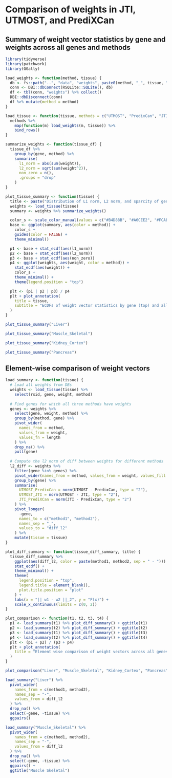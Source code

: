 # Comparison of weights in JTI, UTMOST, and PrediXCan

## Summary of weight vector statistics by gene and weights across all genes and methods
```r
library(tidyverse)
library(patchwork)
library(GGally)

load_weights <- function(method, tissue) {
  db <- fs::path("..", "data", "weights", paste0(method, "_", tissue, ".db"))
  conn <- DBI::dbConnect(RSQLite::SQLite(), db)
  df <- tbl(conn, "weights") %>% collect()
  DBI::dbDisconnect(conn)
  df %>% mutate(method = method)
}

load_tissue <- function(tissue, methods = c("UTMOST", "PredixCan", "JTI")) {
  methods %>%
    map(function(m) load_weights(m, tissue)) %>%
    bind_rows()
}

summarize_weights <- function(tissue_df) {
  tissue_df %>%
    group_by(gene, method) %>%
    summarise(
      l1_norm = abs(sum(weight)),
      l2_norm = sqrt(sum(weight^2)),
      non_zero = n(),
      .groups = "drop"
    )
}

plot_tissue_summary <- function(tissue) {
  title <- paste("Distribution of L1 norm, L2 norm, and sparcity of gene weights for", tissue)
  weights <- load_tissue(tissue)
  summary <- weights %>% summarize_weights()

  color_s <- scale_color_manual(values = c("#B4D88B", "#A6CEE2", "#FCAE6B"))
  base <- ggplot(summary, aes(color = method)) +
    color_s +
    guides(color = FALSE) +
    theme_minimal()

  p1 <- base + stat_ecdf(aes(l1_norm))
  p2 <- base + stat_ecdf(aes(l2_norm))
  p3 <- base + stat_ecdf(aes(non_zero))
  p4 <- ggplot(weights, aes(weight, color = method)) +
    stat_ecdf(aes(weight)) +
    color_s +
    theme_minimal() +
    theme(legend.position = "top")

  plt <- (p1 | p2 | p3) / p4
  plt + plot_annotation(
    title = tissue,
    subtitle = "ECDFs of weight vector statistics by gene (top) and all weights (bottom)"
  )
}
```


```r
plot_tissue_summary("Liver")
```

```r
plot_tissue_summary("Muscle_Skeletal")
```

```r
plot_tissue_summary("Kidney_Cortex")
```

```r
plot_tissue_summary("Pancreas")
```

## Element-wise comparison of weight vectors

```r
load_summary <- function(tissue) {
  # Load all weights from DBs
  weights <- load_tissue(tissue) %>% 
    select(rsid, gene, weight, method)
  
  # Find genes for which all three methods have weights
  genes <- weights %>%
    select(gene, weight, method) %>%
    group_by(method, gene) %>%
    pivot_wider(
      names_from = method,
      values_from = weight,
      values_fn = length
    ) %>%
    drop_na() %>%
    pull(gene)
  
  # Compute the l2 norm of diff between weights for different methods
  l2_diff <- weights %>%
    filter(gene %in% genes) %>%
    pivot_wider(names_from = method, values_from = weight, values_fill = 0) %>%
    group_by(gene) %>%
    summarise(
      UTMOST_PredixCan = norm(UTMOST - PredixCan, type = "2"),
      UTMOST_JTI = norm(UTMOST - JTI, type = "2"),
      JTI_PrediXCan = norm(JTI - PredixCan, type = "2")
    ) %>%
    pivot_longer(
      -gene,
      names_to = c("method1", "method2"),
      names_sep = "_", 
      values_to = "diff_l2"
    ) %>%
    mutate(tissue = tissue)
}

plot_diff_summary <- function(tissue_diff_summary, title) {
  tissue_diff_summary %>%
    ggplot(aes(diff_l2, color = paste(method1, method2, sep = " - "))) +
    stat_ecdf() +
    theme_minimal() +
    theme(
      legend.position = "top",
      legend.title = element_blank(),
      plot.title.position = "plot"
    ) +
    labs(x = "|| w1 - w2 ||_2", y = "F(x)") +
    scale_x_continuous(limits = c(0, 2))
}

plot_comparison <- function(t1, t2, t3, t4) {
  p1 <- load_summary(t1) %>% plot_diff_summary() + ggtitle(t1)
  p2 <- load_summary(t2) %>% plot_diff_summary() + ggtitle(t2)
  p3 <- load_summary(t1) %>% plot_diff_summary() + ggtitle(t3)
  p4 <- load_summary(t2) %>% plot_diff_summary() + ggtitle(t4)
  plt <- (p1 + p2) / (p3 + p4)
  plt + plot_annotation(
    title = "Element wise comparison of weight vectors across all genes"
  )
}
```


```r
plot_comparison("Liver", "Muscle_Skeletal", "Kidney_Cortex", "Pancreas")
```

```r
load_summary("Liver") %>%
  pivot_wider(
    names_from = c(method1, method2),
    names_sep = "-",
    values_from = diff_l2
  ) %>%
  drop_na() %>%
  select(-gene, -tissue) %>%
  ggpairs()
```

```r
load_summary("Muscle_Skeletal") %>%
  pivot_wider(
    names_from = c(method1, method2),
    names_sep = "-",
    values_from = diff_l2
  ) %>%
  drop_na() %>%
  select(-gene, -tissue) %>%
  ggpairs() +
  ggtitle("Muscle Skeletal")
```
